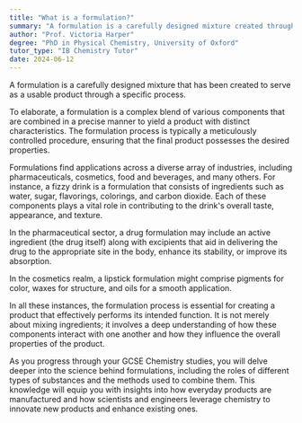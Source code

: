 ```yaml
---
title: "What is a formulation?"
summary: "A formulation is a carefully designed mixture created through a specific procedure to produce a usable product."
author: "Prof. Victoria Harper"
degree: "PhD in Physical Chemistry, University of Oxford"
tutor_type: "IB Chemistry Tutor"
date: 2024-06-12
---
```


A formulation is a carefully designed mixture that has been created to serve as a usable product through a specific process.

To elaborate, a formulation is a complex blend of various components that are combined in a precise manner to yield a product with distinct characteristics. The formulation process is typically a meticulously controlled procedure, ensuring that the final product possesses the desired properties.

Formulations find applications across a diverse array of industries, including pharmaceuticals, cosmetics, food and beverages, and many others. For instance, a fizzy drink is a formulation that consists of ingredients such as water, sugar, flavorings, colorings, and carbon dioxide. Each of these components plays a vital role in contributing to the drink's overall taste, appearance, and texture.

In the pharmaceutical sector, a drug formulation may include an active ingredient (the drug itself) along with excipients that aid in delivering the drug to the appropriate site in the body, enhance its stability, or improve its absorption.

In the cosmetics realm, a lipstick formulation might comprise pigments for color, waxes for structure, and oils for a smooth application.

In all these instances, the formulation process is essential for creating a product that effectively performs its intended function. It is not merely about mixing ingredients; it involves a deep understanding of how these components interact with one another and how they influence the overall properties of the product.

As you progress through your GCSE Chemistry studies, you will delve deeper into the science behind formulations, including the roles of different types of substances and the methods used to combine them. This knowledge will equip you with insights into how everyday products are manufactured and how scientists and engineers leverage chemistry to innovate new products and enhance existing ones.
    